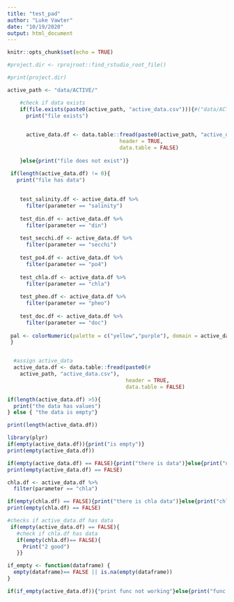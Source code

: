 ```yaml
---
title: "test_pad"
author: "Luke Vawter"
date: "10/19/2020"
output: html_document
---
```


```r
knitr::opts_chunk$set(echo = TRUE)
```

```r
#project.dir <- rprojroot::find_rstudio_root_file()

#print(project.dir)

active_path <- "data/ACTIVE/"

    #check if data exists
    if(file.exists(paste0(active_path, "active_data.csv"))){#("data/ACTIVE/active_data.csv")){
      print("file exists")
      

      active_data.df <- data.table::fread(paste0(active_path, "active_data.csv"),
                                    header = TRUE,
                                    data.table = FALSE)
    
    }else{print("file does not exist")}

 if(length(active_data.df) != 0){
   print("file has data")
   
       
    test_salinity.df <- active_data.df %>%
      filter(parameter == "salinity")
    
    test_din.df <- active_data.df %>%
      filter(parameter == "din")
    
    test_secchi.df <- active_data.df %>%
      filter(parameter == "secchi")
    
    test_po4.df <- active_data.df %>%
      filter(parameter == "po4")
    
    test_chla.df <- active_data.df %>%
      filter(parameter == "chla")
    
    test_pheo.df <- active_data.df %>%
      filter(parameter == "pheo")
    
    test_doc.df <- active_data.df %>%
      filter(parameter == "doc")
    
 pal <- colorNumeric(palette = c("yellow","purple"), domain = active_data.df$measurevalue)
 }



```

```r
  #assign active_data
  active_data.df <- data.table::fread(paste0(# 
    active_path, "active_data.csv"),
                                      header = TRUE,
                                      data.table = FALSE)

if(length(active_data.df) >5){
  print("the data has values")
} else { "the data is empty"}

print(length(active_data.df))

library(plyr)
if(empty(active_data.df)){print("is empty")}
print(empty(active_data.df))

if(empty(active_data.df) == FALSE){print("there is data")}else{print("no good")}
print(empty(active_data.df) == FALSE)

chla.df <- active_data.df %>%
  filter(parameter == "chla")

if(empty(chla.df) == FALSE){print("there is chla data")}else{print("chla no good")}
print(empty(chla.df) == FALSE)

#checks if active_data.df has data
 if(empty(active_data.df) == FALSE){
   #check if chla.df has data
   if(empty(chla.df)== FALSE){
     Print("2 good")
   }}

if_empty <- function(dataframe) {
  empty(dataframe)== FALSE || is.na(empty(dataframe))
}

if(if_empty(active_data.df)){"print func not working"}else{print("func working")}
```

